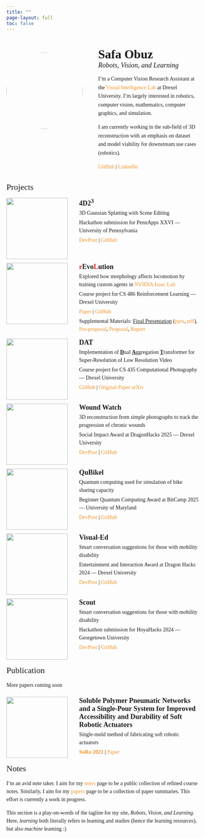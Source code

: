 ```yaml
---
title: ""
page-layout: full
toc: false
---
```


<style>
body, td, th, tr, p, a {
  font-family: 'et-book', 'Palatino', 'Palatino Linotype', Georgia, serif;
  font-size: 14px;
}

a {
  color: #f09228;
  text-decoration: none;
}

a:focus, a:hover {
  color: #1772d0;
  text-decoration: none;
}

#quarto-header {
  display: none !important;
}

.profile-section {
  display: flex;
  align-items: flex-start;
  gap: 40px;
  margin: 40px auto 0px auto;  /* Top Bottom Margins */
  max-width: 800px;
}

.profile-image {
  width: 200px;
  height: 200px;
  flex-shrink: 0;
}

.profile-image img {
  width: 200px;
  height: 200px;
  border-radius: 50%;
  object-fit: cover;
  display: block;
}

.profile-text h1 {
  font-family: 'et-book', 'Palatino', 'Palatino Linotype', Georgia, serif;
  font-size: 32px;
  margin-top: 0;  /* Add this line */
  margin-bottom: 0px;
}

.profile-text h2 {
  font-family: 'et-book', 'Palatino', 'Palatino Linotype', Georgia, serif;
  font-size: 18px;
  font-weight: 300;
  font-style: italic;
  margin-top: 0px;  /* Change from 5px */
  margin-bottom: 10px;
}

.profile-text p {
  font-family: 'et-book', 'Palatino', 'Palatino Linotype', Georgia, serif;
  font-size: 14px;
  line-height: 1.6;
}

.profile-text {
  font-size: 14px;
}

.project-item {
  display: flex;
  gap: 30px;
  margin-bottom: 10px;
  max-width: 800px;
  margin-left: auto;
  margin-right: auto;
}

.project-image-container {
  width: 160px;
  height: 160px;
  position: relative;
  flex-shrink: 0;
}

.project-image-container img {
  width: 100%;
  height: 100%;
  object-fit: cover;
  position: absolute;
  top: 0;
  left: 0;
}

.project-gif {
  opacity: 0;
  transition: opacity 0.3s ease;
}

.project-image-container:hover .project-gif {
  opacity: 1;
}

.project-text h3 {
  font-family: 'et-book', 'Palatino', 'Palatino Linotype', Georgia, serif;
  font-size: 18px;
  font-weight: 700;
  margin-top: 0;
  margin-bottom: 4px;
}

.project-text p {
  margin-top: 4px;
  margin-bottom: 4px;
  font-family: 'et-book', 'Palatino', 'Palatino Linotype', Georgia, serif;
  font-size: 14px;
  line-height: 1.5;
}

.project-text {
  font-size: 14px;
}

h2 {
  font-family: 'et-book', 'Palatino', 'Palatino Linotype', Georgia, serif;
  font-size: 22px;
  font-weight: normal;
  max-width: 800px;
  margin: 15px auto 15px auto;
}

.notes-description {
  font-family: 'et-book', 'Palatino', 'Palatino Linotype', Georgia, serif;
  font-size: 14px;
  line-height: 1.5;
  max-width: 800px;
  margin: 0px auto 20px auto;
}

@media (max-width: 768px) {
  .profile-section {
    flex-wrap: wrap;
    gap: 20px;
    margin: 20px auto 0px auto;
  }
  
  .profile-image {
    width: 100px;  /* Much smaller */
    height: 100px;
  }
  
  .profile-image img {
    width: 100px;
    height: 100px;
  }

  .profile-text {
    flex: 1 1 100%;
  }

  
  .profile-text h1 {
    font-size: 28px;  /* Keep text readable */
  }
  
  .profile-text h2 {
    font-size: 16px;
  }
  
  /* Don't shrink body text - keep it readable */
  
  .project-item {
    gap: 15px;  /* Keep horizontal, just tighter gap */
  }
  
  .project-image-container {
    width: 120px;  /* Smaller images = more room for text */
    height: 120px;
  }
}
</style>

::: {.profile-section}
::: {.profile-image}
![](media/profile.jpg)
:::

::: {.profile-text}
# Safa Obuz

## *Robots, Vision, and Learning*

I'm a Computer Vision Research Assistant at the [Visual Intelligence Lab](https://github.com/VILab-Drexel) at Drexel University. I'm largely interested in robotics, computer vision, mathematics, computer graphics, and simulation.

I am currently working in the sub-field of 3D reconstruction with an emphasis on dataset and model viability for downstream use cases (robotics).

[GitHub](https://github.com/SafaObuz) | [LinkedIn](https://www.linkedin.com/in/safaobuz/) 
:::
:::

<h2>Projects</h2>

::: {.project-item}
::: {.project-image-container}
![](media/4d23.jpg){.project-still loading="eager"}
![](media/4d23.gif){.project-gif loading="lazy"}
:::

::: {.project-text}
<h3>4D2$^3$</h3>

3D Gaussian Splatting with Scene Editing

Hackathon submission for PennApps XXVI — University of Pennsylvania

[DevPost](https://devpost.com/software/4d2) | [GitHub](https://github.com/SafaObuz/PennApps25)
:::
:::

::: {.project-item}
::: {.project-image-container}
![](media/revolution.jpg){.project-still loading="eager"} 
![](media/revolution.gif){.project-gif loading="lazy"}
:::

::: {.project-text}
<h3><span style="color: #dc2626;">r</span>Evo<span style="color: #dc2626;">L</span>ution</h3>


Explored how morphology affects locomotion by training custom agents in [NVIDIA Isaac Lab](https://isaac-sim.github.io/IsaacLab/main/index.html)

Course project for CS 486 Reinforcement Learning — Drexel University

[Paper](https://drive.google.com/file/d/1hLXRfp9C7qjovj-StbBOOa6sEHfBAbZd/view) | [GitHub](https://github.com/khristova21/revolution)

Supplemental Materials: <u>Final Presentation</u> ([pptx](https://docs.google.com/presentation/d/12v27zgNH5sNeHd43kbbBKb1olVjcAzEf/view),
                                            [pdf](https://drive.google.com/file/d/1v7bIZGjKJgPe8aHpcMhDQJbnIsN1YNKI/view)),
                        [Pre-proposal](https://drive.google.com/file/d/1dMqXJVrA7nLkX09_knMJoQohPCSoQ6k5/view), 
                        [Proposal](https://drive.google.com/file/d/1SljyrmtPDhYb6YtO7Qv-t-b9UjdggLg5/view), 
                        [Report](https://drive.google.com/file/d/1xF-aFsaXKHTichqVeV799vquzZtE7PO8/view)
:::
:::

::: {.project-item}
::: {.project-image-container}
![](media/dat.jpg){.project-still loading="eager"}
:::

::: {.project-text}
<h3>DAT</h3>

Implementation of <u>**D**</u>ual <u>**A**</u>ggregation <u>**T**</u>ransformer for Super-Resolution of Low Resolution Video 

Course project for CS 435 Computational Photography — Drexel University
 
[GitHub](https://github.com/SafaObuz/CS435FinalProject) | [Original Paper arXiv](https://arxiv.org/abs/2308.03364)
:::
:::

::: {.project-item}
::: {.project-image-container}
![](media/wound.jpg){.project-still loading="eager"}
:::

::: {.project-text}
<h3>Wound Watch</h3>

3D reconstruction from simple photographs to track the progression of chronic wounds 

Social Impact Award at DragonHacks 2025 — Drexel University

[DevPost](https://devpost.com/software/deepcare-ai) | [GitHub](https://github.com/arijitchakma79/WoundWatch)
:::
:::

::: {.project-item}
::: {.project-image-container}
![](media/qubikel.jpg){.project-still loading="eager"}
:::

::: {.project-text}
<h3>QuBikel</h3>

Quantum computing used for simulation of bike sharing capacity

Beginner Quantum Computing Award at BitCamp 2025 — University of Maryland

[DevPost](https://devpost.com/software/qubikel) | [GitHub](https://github.com/Yannaner/BitCamp-2025)
:::
:::

::: {.project-item}
::: {.project-image-container}
![](media/visual-ed.jpg){.project-still loading="eager"}
:::

::: {.project-text}
<h3>Visual-Ed</h3>

Smart conversation suggestions for those with mobility disability 

Entertainment and Interaction Award at Dragon Hacks 2024 — Drexel University
 
[DevPost](https://devpost.com/software/visual-ed) | [GitHub](https://github.com/SafaObuz/Visual-Ed/)
:::
:::

::: {.project-item}
::: {.project-image-container}
![](media/scout.jpg){.project-still loading="eager"}
![](media/scout.gif){.project-gif loading="lazy"}
:::

::: {.project-text}
<h3>Scout</h3>

Smart conversation suggestions for those with mobility disability 

Hackathon submission for HoyaHacks 2024 — Georgetown University
 
[DevPost](https://devpost.com/software/scout-campus-security) | [GitHub](https://github.com/arijitchakma79/HoyaHacks24)
:::
:::

<h2>Publication</h2>

::: {.notes-description}
More papers coming soon
:::

::: {.project-item}
::: {.project-image-container}
![](media/soft.jpg){.project-still loading="eager"}
:::

::: {.project-text}
<h3>Soluble Polymer Pneumatic Networks and a Single-Pour System for Improved Accessibility and Durability of Soft Robotic Actuators</h3>

Single-mold method of fabricating soft robotic actuators

**[SoRo 2021](https://www.liebertpub.com/doi/abs/10.1089/soro.2019.0133)** | [Paper](https://istem.illinois.edu/PDF/soro.2019.0133.pdf)
:::
:::



<h2>Notes</h2>

::: {.notes-description}
I'm an avid note taker. I aim for my [notes](notes/index.html) page to be a public collection of refined course notes. Similarly, I aim for my [papers](papers/index.html) page to be a collection of paper summaries. This effort is currently a work in progress. 

This section is a play-on-words of the tagline for my site, *Robots, Vision, and Learning*. Here, *learning* both literally refers to learning and studies (hence the learning resources), but also *machine* learning :)
:::